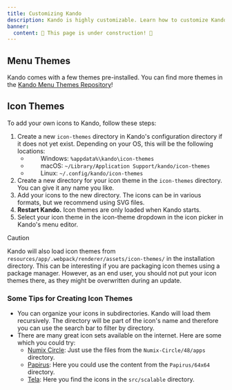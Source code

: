 ```yaml
---
title: Customizing Kando
description: Kando is highly customizable. Learn how to customize Kando to fit your needs.
banner:
  content: 🚧 This page is under construction! 🚧
---
```


## Menu Themes

Kando comes with a few themes pre-installed. You can find more themes in the [Kando Menu Themes Repository](https://github.com/kando-menu/menu-themes)!

## Icon Themes

To add your own icons to Kando, follow these steps:
1. Create a new `icon-themes` directory in Kando's configuration directory if it does not yet exist. Depending on your OS, this will be the following locations:
    * <img height="14" width="26" src="https://upload.wikimedia.org/wikipedia/commons/c/c4/Windows_logo_-_2021_%28Black%29.svg" /> Windows: `%appdata%\kando\icon-themes`
    * <img height="14" width="26" src="https://cdn.simpleicons.org/apple" /> macOS: `~/Library/Application Support/kando/icon-themes`
    * <img height="14" width="26" src="https://cdn.simpleicons.org/linux/black" /> Linux: `~/.config/kando/icon-themes`
2. Create a new directory for your icon theme in the `icon-themes` directory. You can give it any name you like.
3. Add your icons to the new directory. The icons can be in various formats, but we recommend using SVG files.
4. **Restart Kando.** Icon themes are only loaded when Kando starts.
5. Select your icon theme in the icon-theme dropdown in the icon picker in Kando's menu editor.

> [!CAUTION]
> Kando will also load icon themes from `resources/app/.webpack/renderer/assets/icon-themes/` in the installation directory. This can be interesting if you are packaging icon themes using a package manager. However, as an end user, you should not put your icon themes there, as they might be overwritten during an update.

### Some Tips for Creating Icon Themes

* You can organize your icons in subdirectories. Kando will load them recursively. The directory will be part of the icon's name and therefore you can use the search bar to filter by directory.
* There are many great icon sets available on the internet. Here are some which you could try:
  * [Numix Circle](https://github.com/numixproject/numix-icon-theme-circle): Just use the files from the `Numix-Circle/48/apps` directory.
  * [Papirus](https://github.com/PapirusDevelopmentTeam/papirus-icon-theme): Here you could use the content from the `Papirus/64x64` directory.
  * [Tela](https://github.com/vinceliuice/Tela-icon-theme): Here you find the icons in the `src/scalable` directory.